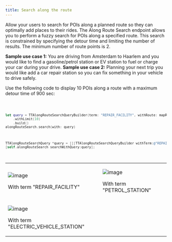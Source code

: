 ```yaml
---
title: Search along the route
---
```


Allow your users to search for POIs along a planned route so they can optimally add places to their
rides. The Along Route Search endpoint allows you to perform a fuzzy search for POIs along a
specified route. This search is constrained by specifying the detour time and limiting the number of
results. The minimum number of route points is 2.

**Sample use case 1:** You are driving from Amsterdam to Haarlem and you would like to find a
gasoline/petrol station or EV station to fuel or charge your car during your drive. **Sample use
case 2:** Planning your next trip you would like add a car repair station so you can fix something
in your vehicle to drive safely.

Use the following code to display 10 POIs along a route with a maximum detour time of 900 sec:

<Code>

```swift
let query = TTAlongRouteSearchQueryBuilder(term: "REPAIR_FACILITY", withRoute: mapRoute, withMaxDetourTime: 900)
    .withLimit(10)
    .build()
alongRouteSearch.search(with: query)
```

```objectivec
TTAlongRouteSearchQuery *query = [[[TTAlongRouteSearchQueryBuilder withTerm:@"REPAIR_FACILITY" withRoute:self.mapRoute withMaxDetourTime:900] withLimit:10] build]
[self.alongRouteSearch searchWithQuery:query];
```

</Code>

<table>
  <tbody>
    <tr>
      <td>
        <ContentWrapper maxWidth="350px" objectFit="contain">
          <p>
            <img
              src="../images/search_along_the_route_repair_facility.png"
              alt="image"
            />
          </p>
        </ContentWrapper>
        <p>With term "REPAIR_FACILITY"</p>
      </td>
      <td>
        <ContentWrapper maxWidth="350px" objectFit="contain">
          <p>
            <img
              src="../images/search_along_the_route_petrol_station.png"
              alt="image"
            />
          </p>
        </ContentWrapper>
        <p>With term "PETROL_STATION"</p>
      </td>
    </tr>
    <tr>
      <td>
        <ContentWrapper maxWidth="350px" objectFit="contain">
          <p>
            <img
              src="../images/search_along_the_route_electric_vehicle_station.png"
              alt="image"
            />
          </p>
        </ContentWrapper>
        <p>With term "ELECTRIC_VEHICLE_STATION"</p>
      </td>
      <td></td>
    </tr>
  </tbody>
</table>